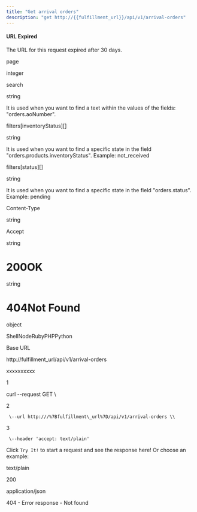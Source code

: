 ```yaml
---
title: "Get arrival orders"
description: "get http://{{fulfillment_url}}/api/v1/arrival-orders"
---
```

#### URL Expired

The URL for this request expired after 30 days.

page

integer

search

string

It is used when you want to find a text within the values of the fields: "orders.aoNumber".

filters\[inventoryStatus\]\[\]

string

It is used when you want to find a specific state in the field "orders.products.inventoryStatus". Example: not\_received

filters\[status\]\[\]

string

It is used when you want to find a specific state in the field "orders.status". Example: pending

Content-Type

string

Accept

string

# 200OK

string

# 404Not Found

object



ShellNodeRubyPHPPython

Base URL

http://fulfillment\_url/api/v1/arrival-orders

xxxxxxxxxx

1

curl \--request GET \\

2

     \--url http:///%7Bfulfillment\_url%7D/api/v1/arrival-orders \\

3

     \--header 'accept: text/plain'

Click `Try It!` to start a request and see the response here! Or choose an example:

text/plain

200

application/json

404 - Error response - Not found


